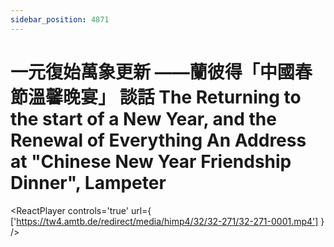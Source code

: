 ```yaml
---
sidebar_position: 4871
---
```



# 一元復始萬象更新 ——蘭彼得「中國春節溫馨晚宴」 談話 The Returning to the start of a New Year, and the Renewal of  Everything An Address at "Chinese New Year Friendship Dinner", Lampeter

<ReactPlayer controls='true' url={ ['https://tw4.amtb.de/redirect/media/himp4/32/32-271/32-271-0001.mp4'] } />